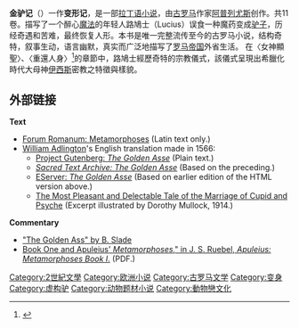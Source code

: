 {{Infobox book<!-- See Wikipedia:WikiProject_Novels or Wikipedia:WikiProject_Books -->
| name          = 金驴记
| image         = Apuleius1650.jpg
| image_size = 200px
| image_caption =
| author        = [[阿普列尤斯|阿普列尤斯]]
| country       = [[罗马帝国|罗马帝国]]
| language      = [[拉丁语|拉丁语]]
| genre         = [[小说|小说]]
| release_date  =公元2世纪末
}}
'''金驴记'''（{{lang-la|Metamorphoses}}）一作'''变形记'''，是一部[[拉丁语|拉丁语]][[小说|小说]]，由[[古罗马|古罗马]]作家[[阿普列尤斯|阿普列尤斯]]创作。共11卷。描写了一个醉心[[魔法|魔法]]的年轻人路鳩士（Lucius）误食一种魔药变成[[驴子|驴子]]，历经奇遇和苦难，最终恢复人形。本书是唯一完整流传至今的古罗马小说，结构奇特，叙事生动，语言幽默，真实而广泛地描写了[[罗马帝国|罗马帝国]]外省生活。
在〈女神顯聖〉、〈重還人身〉<ref>{{cite book zh| author = 阿普列尤斯 | title = 變形記 | publisher = 台灣商務 | date = 1998 | location = 台北 | pages =  | url = | doi = | id = | isbn = 9570514388 }}</ref>的章節中，路鳩士經歷奇特的宗教儀式，該儀式呈現出希臘化時代大母神[[伊西斯|伊西斯]]密教之特徵與樣貌。

==外部链接==
'''Text'''
* [http://www.forumromanum.org/literature/apuleius.html Forum Romanum: Metamorphoses] {{Wayback|url=http://www.forumromanum.org/literature/apuleius.html |date=20110126082142 }} (Latin text only.)
* [[William_Adlington|William Adlington]]'s English translation made in 1566:
** [http://www.gutenberg.net/etext/1666 Project Gutenberg: ''The Golden Asse''] {{Wayback|url=http://www.gutenberg.net/etext/1666 |date=20080705045059 }} (Plain text.)
** ''[http://www.sacred-texts.com/cla/ga/index.htm Sacred Text Archive: The Golden Asse] {{Wayback|url=http://www.sacred-texts.com/cla/ga/index.htm |date=20101202142934 }}'' (Based on the preceding.)
** [http://eserver.org/books/apuleius EServer: ''The Golden Asse''] {{Wayback|url=http://eserver.org/books/apuleius |date=19980130024028 }} (Based on earlier edition of the HTML version above.)
** [http://www.sacred-texts.com/cla/cap/index.htm The Most Pleasant and Delectable Tale of the Marriage of Cupid and Psyche] {{Wayback|url=http://www.sacred-texts.com/cla/cap/index.htm |date=20110201205307 }} (Excerpt illustrated by Dorothy Mullock, 1914.)
'''Commentary'''
* [http://www.jnanam.net/golden-ass "The Golden Ass" by B. Slade] {{Wayback|url=http://www.jnanam.net/golden-ass |date=20110307111155 }}
* [https://web.archive.org/web/20030504234711/http://montgomery.cas.muohio.edu/nimissa/apuleiusintro.pdf Book One and Apuleius' ''Metamorphoses''," in J. S. Ruebel, ''Apuleius: Metamorphoses Book I''.] (PDF.)

{{wikisource|en:The Golden Asse}}
[[Category:2世紀文學|Category:2世紀文學]]
[[Category:欧洲小说|Category:欧洲小说]]
[[Category:古罗马文学|Category:古罗马文学]]
[[Category:变身|Category:变身]]
[[Category:虚构驴|Category:虚构驴]]
[[Category:动物题材小说|Category:动物题材小说]]
[[Category:動物戀文化|Category:動物戀文化]]